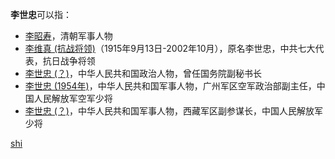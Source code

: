 '''李世忠'''可以指：
* [[李昭寿|李昭寿]]，清朝军事人物
* [[李维真_(抗战将领)|李维真 (抗战将领)]]（1915年9月13日-2002年10月），原名李世忠，中共七大代表，抗日战争将领
* [[李世忠_(？)|李世忠 (？)]]，中华人民共和国政治人物，曾任国务院副秘书长
* [[李世忠_(1954年)|李世忠 (1954年)]]，中华人民共和国军事人物，广州军区空军政治部副主任，中国人民解放军空军少将
* [[李世忠_(？)|李世忠 (？)]]，中华人民共和国军事人物，西藏军区副参谋长，中国人民解放军少将

{{disambig}}

[[Category:三字李姓人名消歧义|shi]]